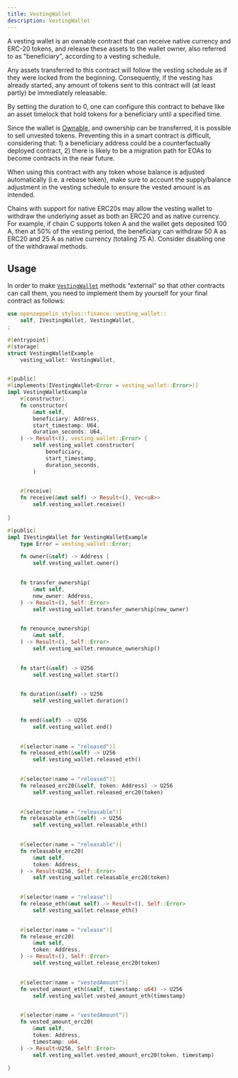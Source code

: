 ```yaml
---
title: VestingWallet
description: VestingWallet
---
```


A vesting wallet is an ownable contract that can receive native currency and
ERC-20 tokens, and release these assets to the wallet owner, also referred to as
"beneficiary", according to a vesting schedule.

Any assets transferred to this contract will follow the vesting schedule as if
they were locked from the beginning. Consequently, if the vesting has already
started, any amount of tokens sent to this contract will (at least partly) be
immediately releasable.

By setting the duration to 0, one can configure this contract to behave like
an asset timelock that hold tokens for a beneficiary until a specified time.



Since the wallet is [Ownable](access-control.mdx#ownership-and-ownable),
and ownership can be transferred, it is possible to sell unvested tokens.
Preventing this in a smart contract is difficult, considering that: 1) a
beneficiary address could be a counterfactually deployed contract, 2)
there is likely to be a migration path for EOAs to become contracts in the near
future.




When using this contract with any token whose balance is adjusted automatically
(i.e. a rebase token), make sure to account the supply/balance adjustment in the
vesting schedule to ensure the vested amount is as intended.




Chains with support for native ERC20s may allow the vesting wallet to withdraw
the underlying asset as both an ERC20 and as native currency. For example, if
chain C supports token A and the wallet gets deposited 100 A, then at 50% of
the vesting period, the beneficiary can withdraw 50 A as ERC20 and 25 A as
native currency (totaling 75 A). Consider disabling one of the withdrawal methods.


## Usage

In order to make [`VestingWallet`](https://docs.rs/openzeppelin-stylus/0.3.0-rc.1/openzeppelin_stylus/finance/vesting_wallet/index.html) methods “external” so that other contracts can call them, you need to implement them by yourself for your final contract as follows:

```rust
use openzeppelin_stylus::finance::vesting_wallet::
    self, IVestingWallet, VestingWallet,
;

#[entrypoint]
#[storage]
struct VestingWalletExample 
    vesting_wallet: VestingWallet,


#[public]
#[implements(IVestingWallet<Error = vesting_wallet::Error>)]
impl VestingWalletExample 
    #[constructor]
    fn constructor(
        &mut self,
        beneficiary: Address,
        start_timestamp: U64,
        duration_seconds: U64,
    ) -> Result<(), vesting_wallet::Error> {
        self.vesting_wallet.constructor(
            beneficiary,
            start_timestamp,
            duration_seconds,
        )
    

    #[receive]
    fn receive(&mut self) -> Result<(), Vec<u8>> 
        self.vesting_wallet.receive()
    
}

#[public]
impl IVestingWallet for VestingWalletExample 
    type Error = vesting_wallet::Error;

    fn owner(&self) -> Address {
        self.vesting_wallet.owner()
    

    fn transfer_ownership(
        &mut self,
        new_owner: Address,
    ) -> Result<(), Self::Error> 
        self.vesting_wallet.transfer_ownership(new_owner)
    

    fn renounce_ownership(
        &mut self,
    ) -> Result<(), Self::Error> 
        self.vesting_wallet.renounce_ownership()
    

    fn start(&self) -> U256 
        self.vesting_wallet.start()
    

    fn duration(&self) -> U256 
        self.vesting_wallet.duration()
    

    fn end(&self) -> U256 
        self.vesting_wallet.end()
    

    #[selector(name = "released")]
    fn released_eth(&self) -> U256 
        self.vesting_wallet.released_eth()
    

    #[selector(name = "released")]
    fn released_erc20(&self, token: Address) -> U256 
        self.vesting_wallet.released_erc20(token)
    

    #[selector(name = "releasable")]
    fn releasable_eth(&self) -> U256 
        self.vesting_wallet.releasable_eth()
    

    #[selector(name = "releasable")]
    fn releasable_erc20(
        &mut self,
        token: Address,
    ) -> Result<U256, Self::Error> 
        self.vesting_wallet.releasable_erc20(token)
    

    #[selector(name = "release")]
    fn release_eth(&mut self) -> Result<(), Self::Error> 
        self.vesting_wallet.release_eth()
    

    #[selector(name = "release")]
    fn release_erc20(
        &mut self,
        token: Address,
    ) -> Result<(), Self::Error> 
        self.vesting_wallet.release_erc20(token)
    

    #[selector(name = "vestedAmount")]
    fn vested_amount_eth(&self, timestamp: u64) -> U256 
        self.vesting_wallet.vested_amount_eth(timestamp)
    

    #[selector(name = "vestedAmount")]
    fn vested_amount_erc20(
        &mut self,
        token: Address,
        timestamp: u64,
    ) -> Result<U256, Self::Error> 
        self.vesting_wallet.vested_amount_erc20(token, timestamp)
    
}
```
